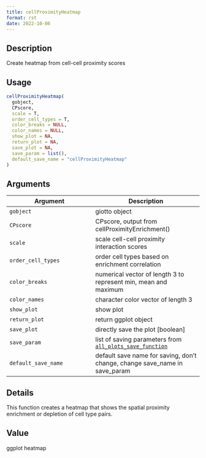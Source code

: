 ```yaml
--- 
title: cellProximityHeatmap 
format: rst 
date: 2022-10-06 
--- 
```


## Description

Create heatmap from cell-cell proximity scores


## Usage

```r
cellProximityHeatmap(
  gobject,
  CPscore,
  scale = T,
  order_cell_types = T,
  color_breaks = NULL,
  color_names = NULL,
  show_plot = NA,
  return_plot = NA,
  save_plot = NA,
  save_param = list(),
  default_save_name = "cellProximityHeatmap"
)
```


## Arguments

Argument      |Description
------------- |----------------
`gobject`     |     giotto object
`CPscore`     |     CPscore, output from cellProximityEnrichment()
`scale`     |     scale cell-cell proximity interaction scores
`order_cell_types`     |     order cell types based on enrichment correlation
`color_breaks`     |     numerical vector of length 3 to represent min, mean and maximum
`color_names`     |     character color vector of length 3
`show_plot`     |     show plot
`return_plot`     |     return ggplot object
`save_plot`     |     directly save the plot [boolean]
`save_param`     |     list of saving parameters from [`all_plots_save_function`](#allplotssavefunction)
`default_save_name`     |     default save name for saving, don't change, change save_name in save_param


## Details

This function creates a heatmap that shows the  spatial proximity
 enrichment or depletion of cell type pairs.


## Value

ggplot heatmap


